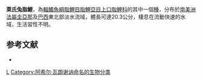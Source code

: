 {{Speciesbox 
| genus = Leporinus
| species = leschenaulti
| authority = [[Achille_Valenciennes|Valenciennes]], 1850
| status = NE
| status_system = IUCN3.1
}}
'''萊氏兔脂鯉'''，為[[輻鰭魚綱|輻鰭魚綱]][[脂鯉目|脂鯉目]][[脂鯉亞目|脂鯉亞目]][[上口脂鯉科|上口脂鯉科]]的其中一個[[種|種]]，分布於[[南美洲|南美洲]][[法屬圭亞那|法屬圭亞那]]及[[巴西|巴西]]東北部淡水流域，體長可達20.3公分，棲息在流動快速的水域，生活習性不明。

==参考文献==
{{refbegin}}
*{{FishBase_species|genus=Leporinus|species=leschenaulti|year=2013|month=9}}
{{refend}}
{{Taxonbar}}

[[Category:兔脂鯉屬|L]]
[[Category:阿希尔·瓦朗谢讷命名的生物分类|Category:阿希尔·瓦朗谢讷命名的生物分类]]